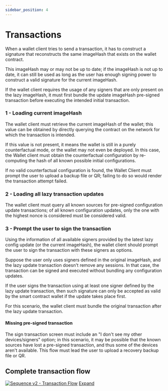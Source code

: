```yaml
---
sidebar_position: 4
---
```


# Transactions

When a wallet client tries to send a transaction, it has to construct a signature that reconstructs the same imageHash that exists on the wallet contract.

This imageHash may or may not be up to date; if the imageHash is not up to date, it can still be used as long as the user has enough signing power to construct a valid signature for the current imageHash.

If the wallet client requires the usage of any signers that are only present on the lazy imageHash, it must first bundle the update imageHash pre-signed transaction before executing the intended initial transaction.

### 1 - Loading current imageHash

The wallet client must retrieve the current imageHash of the wallet; this value can be obtained by directly querying the contract on the network for which the transaction is intended.

If this value is not present, it means the wallet is still in a purely counterfactual mode, or the wallet may not even be deployed. In this case, the Wallet client must obtain the counterfactual configuration by re-computing the hash of all known possible initial configurations.

If no valid counterfactual configuration is found, the Wallet Client must prompt the user to upload a backup file or QR; failing to do so would render the transaction attempt failed.

### 2 - Loading all lazy transaction updates

The wallet client must query all known sources for pre-signed configuration update transactions; of all known configuration updates, only the one with the highest nonce is considered must be considered valid.

### 3 - Prompt the user to sign the transaction

Using the information of all available signers provided by the latest lazy config update (or the current imageHash), the wallet client should prompt the user to sign the transaction with these signers as options.

Suppose the user only uses signers defined in the original imageHash, and the lazy update transaction doesn't remove any sessions. In that case, the transaction can be signed and executed without bundling any configuration updates.

If the user signs the transaction using at least one signer defined by the lazy update transaction, then such signature can only be accepted as valid by the smart contract wallet if the update takes place first.

For this scenario, the wallet client must bundle the original transaction after the lazy update transaction.

#### Missing pre-signed transaction

The sign transaction screen must include an "I don't see my other devices/signers" option; in this scenario, it may be possible that the known sources have lost a pre-signed transaction, and thus some of the devices aren't available. This flow must lead the user to upload a recovery backup file or QR.

## Complete transaction flow

[![Sequence v2 - Transaction Flow](/img/v2/tx-flow.svg)](/img/v2/tx-flow.svg) 
[Expand](/img/v2/tx-flow.svg) 
